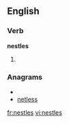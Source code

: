 
==English==

===Verb===
'''nestles'''

# {{third-person singular of|[[nestle]]}}

===Anagrams===
* {{alphagram|eelnsst}}
* [[netless#English|netless]]

[[fr:nestles]]
[[vi:nestles]]